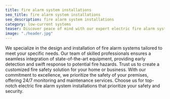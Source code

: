 ```yaml
---
title: fire alarm system installations
seo_title: fire alarm system installations
seo_description: fire alarm system installations
category: low-current systems
teaser: Discover peace of mind with our expert electric fire alarm system installations. Our company is dedicated to safeguarding your property with cutting-edge technology and reliable solutions. 
image: "./header.jpg"
---
```

<p>
We specialize in the design and installation of fire alarm systems tailored to meet your specific needs. Our team of skilled professionals ensures a seamless integration of state-of-the-art equipment, providing early detection and swift response to potential fire hazards. Trust us to create a customized fire safety solution for your home or business. With our commitment to excellence, we prioritize the safety of your premises, offering 24/7 monitoring and maintenance services. Choose us for top-notch electric fire alarm system installations that prioritize your safety and security.
</p>